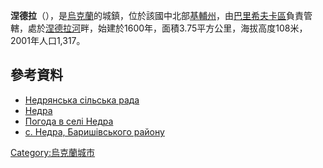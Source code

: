 {{coord|50|21|46|N|31|29|57|E|scale:30000|display=title}}

'''涅德拉'''（{{lang-uk|Недра}}），是[[烏克蘭|烏克蘭]]的城鎮，位於該國中北部[[基輔州|基輔州]]，由[[巴里希夫卡區|巴里希夫卡區]]負責管轄，處於[[涅德拉河|涅德拉河]]畔，始建於1600年，面積3.75平方公里，海拔高度108米，2001年人口1,317。

==參考資料==
*[http://w1.c1.rada.gov.ua/pls/z7502/A007?rf7691=898 Недрянська сільська рада]
*[http://w1.c1.rada.gov.ua/pls/z7502/A005?rf7571=14995 Недра]
* [http://weather.in.ua/ua/kievskaja/16707 Погода в селі Недра] {{Wayback|url=http://weather.in.ua/ua/kievskaja/16707 |date=20170615190606 }}
* [https://web.archive.org/web/20120308182653/http://baryshivka.kiev.ua/ с. Недра, Баришівського району]

{{Ukraine-geo-stub}}
[[Category:烏克蘭城市|Category:烏克蘭城市]]